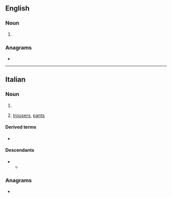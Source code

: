 ==English==

===Noun===
{{head|en|noun form}}

# {{en-irregular plural of|calzone|lang=en}}

===Anagrams===
* {{anagrams|en|a=acilnoz|Lizcano}}

----

==Italian==

===Noun===
{{head|it|noun plural form|g=m-p}}

# {{plural of|it|calzone}}
# {{lb|it|plurale tantum}} [[trousers]], [[pants]]
#: {{syn|it|pantaloni|g1=m-p|braghe|g2=f-p}}

====Derived terms====
* {{l|it|calzoni alla zuava}}

====Descendants====
* {{desc|el|καλτσούνι|bor=1}}
** {{desc|ro|colțun|bor=1}}

===Anagrams===
* {{anagrams|it|a=acilnoz|calzino|incalzo|incalzò}}

{{C|it|Clothing}}